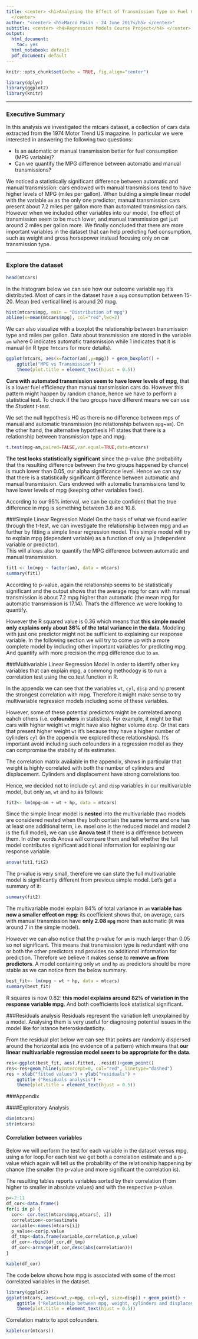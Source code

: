 ```yaml
---
title: <center> <h1>Analysing the Effect of Transmission Type on Fuel Consumption</h1>
  </center>
author: "<center> <h5>Marco Pasin - 24 June 2017</h5> </center>"
subtitle: <center> <h4>Regression Models Course Project</h4> </center>
output:
  html_document:
    toc: yes
  html_notebook: default
  pdf_document: default
---
```

```r
knitr::opts_chunk$set(echo = TRUE, fig.align="center")
```

```r
library(dplyr)
library(ggplot2)
library(knitr)
```

***
### Executive Summary
In this analysis we investigated the mtcars dataset, a collection of cars data extracted from the 1974 Motor Trend US magazine. In particular we were interested in answering the following two questions:

- Is an automatic or manual transmission better for fuel consumption (MPG variable)?
- Can we quantify the MPG difference between automatic and manual transmissions?

We noticed a statistically significant difference between automatic and manual transmission: cars endowed with manual transmissions tend to have higher levels of MPG (miles per gallon). When bulding a simple linear model with the variable `am` as the only one predictor, manual transmission cars present about 7.2 miles per gallon more than automated transmission cars. However when we included other variables into our model, the effect of transmission seem to be much lower, and manual transmission get just around 2 miles per gallon more. We finally concluded that there are more important variables in the dataset that can help predicting fuel consumption, such as weight and gross horsepower instead focusing only on car transmission type. 

***
### Explore the dataset
```r
head(mtcars)
```

In the histogram below we can see how our outcome variable `mpg` it's distributed. Most of cars in the dataset have a `mpg` consumption between 15-20. Mean (red vertical line) is around 20 mpg.
```r
hist(mtcars$mpg, main = "Distribution of mpg")
abline(v=mean(mtcars$mpg), col="red",lwd=2)
```


We can also visualize with a boxplot the relationship between transmission type and miles per gallon. Data about transmission are stored in the variable `am` where 0 indicates automatic transmission while 1 indicates that it is manual (in R type `?mtcars` for more details). 
```r
ggplot(mtcars, aes(x=factor(am),y=mpg)) + geom_boxplot() + 
    ggtitle("MPG vs Transmission") +
    theme(plot.title = element_text(hjust = 0.5))
```

**Cars with automated transmission seem to have lower levels of mpg**, that is a lower fuel efficiency than manual transmission cars do. However this pattern might happen by random chance, hence we have to perform a statistical test. To check if the two groups have different means we can use the *Student t-test*.

We set the null hypothesis H0 as there is no difference between mps of manual and automatic transmission (no relationship between `mpg`~`am`). On the other hand, the alternative hypothesis H1 states that there is a relationship between transmission type and mpg.
```r
t.test(mpg~am,paired=FALSE,var.equal=TRUE,data=mtcars)
```

**The test looks statistically significant** since the p-value (the probability that the resulting difference between the two groups happened by chance) is much lower than 0.05, our alpha significance level.  Hence we can say that there is a statistically significant difference between automatic and manual transmission. Cars endowed with automatic transmissions tend to have lower levels of mpg (keeping other variables fixed).

According to our 95% interval, we can be quite confident that the true difference in mpg is something between 3.6 and 10.8.

###Simple Linear Regression Model
On the basis of what we found earlier through the t-test, we can investigate the relationship between mpg and `am` further by fitting a simple linear regression model. This simple model will try to explain mpg (dependent variable) as a function of only `am` (independent variable or predictor).  
This will allows also to quantify the MPG difference between automatic and manual transmission.
```r
fit1 <- lm(mpg ~ factor(am), data = mtcars)
summary(fit1)
```

According to p-value, again the relationship seems to be statistically significant and the output shows that the average mpg for cars with manual transmission is about 7.2 mpg higher than automatic (the mean mpg for automatic transmission is 17.14). That's the difference we were looking to quantify.

However the R squared value is 0.36 which means that **this simple model only explains only about 36% of the total variance in the data**. Modeling with just one predictor might not be sufficient to explaining our response variable. In the following section we will try to come up with a more complete model by including other important variables for predicting mpg. And quantify with more precision the mpg difference due to `am`.

###Multivariable Linear Regression Model
In order to identify other key variables that can explain mpg, a commong methodogy is to run a correlation test using the co.test function in R. 

In the appendix we can see that the variables `wt`, `cyl`, `disp` and `hp` present the strongest correlation with mpg. Therefore it might make sense to try multivariable regression models including some of these variables.

However, some of these potential predictors might be correlated among eahch others (i.e. **cofounders** in statistics). For example, it might be that cars with higher weight `wt` might have also higher volume `disp`. Or that cars that present higher weight `wt` it's because thay have a higher number of cylinders `cyl` (in the appendix we explored these relationships). It's important avoid including such cofounders in a regression model as they can compromise the stability of its estimates.

The correlation matrix available in the appendix, shows in particular that weight is highly correlated with both the number of cylinders and displacement. Cylinders and displacement have strong correlations too. 

Hence, we decided not to include `cyl` and `disp` variables in our multivariable model, but only `am`, `wt` and `hp` as follows:

```r
fit2<- lm(mpg~am + wt + hp, data = mtcars)
```

Since the simple linear model is **nested** into the multivariable (two models are considered nested when they both contain the same terms and one has at least one additional term, i.e. moel one is the reduced model and model 2 is the full model), we can use **Anova test** if there is a difference between them. In other words Anova will compare them and tell whether the full model contributes significant additional information for explaining our response variable.

```r
anova(fit1,fit2)
```

The p-value is very small, therefore we can state the full multivariable model is significantly different from previous simple model. Let's get a summary of it:

```r
summary(fit2)
```
The multivariable model explain 84% of total variance in `am` **variable has now a smaller effect on mpg**: its coefficient shows that, on average, cars with manual transmission have **only 2.08 `mpg`** more than automatic (it was around 7 in the simple model). 

However we can also notice that the p-value for `am` is much larger than 0.05 so not significant. This means that transmission type is redundant with one or both the other predictors and provides no additional information for prediction. Therefore we believe it makes sense to **remove `am` from predictors**. A model containing only `wt` and `hp` as predictors should be more stable as we can notice from the below summary.
```r
best_fit<- lm(mpg ~ wt + hp, data = mtcars)
summary(best_fit)
```
R squares is now 0.82: **this model explains around 82% of variation in the response variable mpg**. And both coefficients look statistical significant.


###Residuals analysis
Residuals represent the variation left unexplained by a model. Analysing them is very useful for diagnosing potential issues in the model like for istance heteroskedasticity.

From the residual plot below we can see that points are randomly dispersed around the horizontal axis (no evidence of a pattern) which means that **our linear multivariable regression model seem to be appropriate for the data**.

```r

res<-ggplot(best_fit, aes(.fitted, .resid))+geom_point()
res<-res+geom_hline(yintercept=0, col="red", linetype="dashed")
res + xlab("fitted values") + ylab("residuals") + 
    ggtitle ("Residuals analysis") +
    theme(plot.title = element_text(hjust = 0.5))
```


###Appendix

####Exploratory Analysis
```r
dim(mtcars)
str(mtcars)
```


#### Correlation between variables
Below we will perform the test for each variable in the dataset versus mpg, using a for loop.For each test we get both a correlation estimate and a p-value which again will tell us the probability of the relationship happening by chance (the smaller the p-value and more significant the correlation is).  

The resulting tables reports variables sorted by their correlation (from higher to smaller in absolute values) and with the respective p-value.

```r
p<-2:11
df_cor<-data.frame()
for(i in p) {
  cor<- cor.test(mtcars$mpg,mtcars[, i])
  correlation<-cor$estimate
  variable<-names(mtcars[i])
  p_value<-cor$p.value
  df_tmp<-data.frame(variable,correlation,p_value)
  df_cor<-rbind(df_cor,df_tmp)
  df_cor<-arrange(df_cor,desc(abs(correlation)))
}

kable(df_cor)
```

The code below shows how mpg is associated with some of the most correlated variables in the dataset.
```r
library(ggplot2)
ggplot(mtcars, aes(x=wt,y=mpg, col=cyl, size=disp)) + geom_point() + 
    ggtitle ("Relationship between mpg, weight, cylinders and displacement") +
    theme(plot.title = element_text(hjust = 0.5))
```

Correlation matrix to spot cofounders.
```r
kable(cor(mtcars))
```

